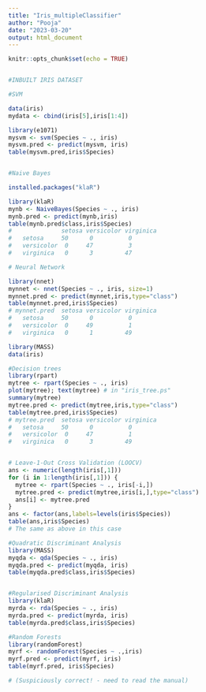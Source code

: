 ```yaml
---
title: "Iris_multipleClassifier"
author: "Pooja"
date: "2023-03-20"
output: html_document
---
```


```r
knitr::opts_chunk$set(echo = TRUE)


#INBUILT IRIS DATASET

```

```r

#SVM

data(iris)
mydata <- cbind(iris[5],iris[1:4]) 

library(e1071)
mysvm <- svm(Species ~ ., iris)
mysvm.pred <- predict(mysvm, iris)
table(mysvm.pred,iris$Species)



```



```r

#Naive Bayes

installed.packages("klaR")

library(klaR)
mynb <- NaiveBayes(Species ~ ., iris)
mynb.pred <- predict(mynb,iris)
table(mynb.pred$class,iris$Species)
#              setosa versicolor virginica
#   setosa     50      0          0
#   versicolor  0     47          3
#   virginica   0      3         47
```


```r

# Neural Network

library(nnet)
mynnet <- nnet(Species ~ ., iris, size=1)
mynnet.pred <- predict(mynnet,iris,type="class")
table(mynnet.pred,iris$Species)
# mynnet.pred  setosa versicolor virginica
#   setosa     50      0          0
#   versicolor  0     49          1
#   virginica   0      1         49

library(MASS)
data(iris)


```


```r

#Decision trees
library(rpart)
mytree <- rpart(Species ~ ., iris)
plot(mytree); text(mytree) # in "iris_tree.ps"
summary(mytree)
mytree.pred <- predict(mytree,iris,type="class")
table(mytree.pred,iris$Species)
# mytree.pred  setosa versicolor virginica
#   setosa     50      0          0
#   versicolor  0     47          1
#   virginica   0      3         49



```


```r
# Leave-1-Out Cross Validation (LOOCV)
ans <- numeric(length(iris[,1]))
for (i in 1:length(iris[,1])) {
  mytree <- rpart(Species ~ ., iris[-i,])
  mytree.pred <- predict(mytree,iris[i,],type="class")
  ans[i] <- mytree.pred
}
ans <- factor(ans,labels=levels(iris$Species))
table(ans,iris$Species)
# The same as above in this case
```


```r

#Quadratic Discriminant Analysis
library(MASS)
myqda <- qda(Species ~ ., iris)
myqda.pred <- predict(myqda, iris)
table(myqda.pred$class,iris$Species)


#Regularised Discriminant Analysis
library(klaR)
myrda <- rda(Species ~ ., iris)
myrda.pred <- predict(myrda, iris)
table(myrda.pred$class,iris$Species)


```


```r

#Random Forests
library(randomForest)
myrf <- randomForest(Species ~ .,iris)
myrf.pred <- predict(myrf, iris)
table(myrf.pred, iris$Species)

# (Suspiciously correct! - need to read the manual)

```

